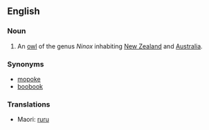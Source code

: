 ==English==
{{wikipedia}}
===Noun===
{{en-noun}}
#An [[owl]] of the genus ''Ninox'' inhabiting [[New Zealand]] and [[Australia]].

===Synonyms===
*[[mopoke]]
*[[boobook]]

===Translations===
{{trans-top|owl}}
{{trans-mid}}
*Maori: [[ruru]]
{{trans-bottom}}